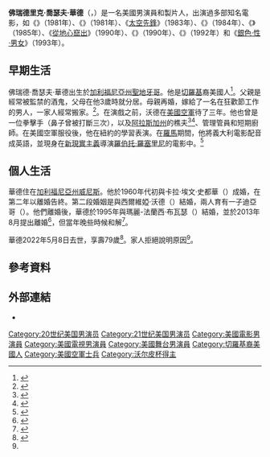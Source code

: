 {{noteTA
|G1=Show
|G2=Movie
|G3=Tv
|T=zh-tw:佛瑞德·華德;zh-cn:弗莱德·沃德;
|1=zh-tw:佛瑞德·華德;zh-cn:弗莱德·沃德;
}}
{{Infobox entertainer
| type               = 男演員
| name               = 佛瑞德·華德
| foreignname        = {{lang|en|Fred Ward}}
| image              = 
| caption            = 
| birth_name         = 佛瑞德里克·喬瑟夫·華德<br>（{{lang|en|Frederick Joseph Ward}}）
| birth_date         = {{birth date|1942|12|30}}
| birth_place        = 美國[[加利福尼亞州|加利福尼亞州]][[聖地牙哥_(加利福尼亞州)|聖地牙哥]]
| death_date         = {{death date and age|2022|5|8|1942|12|30}}
| occupation         = 演員、製片人
| years_active       = 1973年至2015年
| spouse             = {{marriage|卡拉·埃文·史都華<br>|1965|1966|end=divorced}}<br>西爾維婭·沃德<br>（{{abbr|m.|married}} 19??；{{abbr|div.|divorced}} 19??）<br>{{marriage|瑪麗-法蘭西·布瓦瑟<br>|1995}}
| children           = 1
}}
'''佛瑞德里克·喬瑟夫·華德'''（{{lang-en|Frederick Joseph Ward}}，{{bd|1942年|12月30日|2022年|5月8日|catIdx=Zhuang}}）是一名美國男演員和製片人，出演過多部知名電影，如《{{le|亞特蘭翠大逃亡|Southern Comfort (1981 film)}}》（1981年）、《{{le|九怒漢|Southern Comfort (1981 film)}}》（1981年）、《[[太空先鋒_(電影)|太空先鋒]]》（1983年）、《{{le|小迷糊的情淚|Swing Shift (film)}}》（1984年）、《{{le|御用殺手|Remo Williams: The Adventure Begins}}》（1985年）、《[[從地心竄出|從地心竄出]]》（1990年）、《{{le|第三情|Henry & June}}》（1990年）、《{{le|超級大玩家|The Player (1992 film)}}》（1992年）和《[[銀色·性·男女|銀色·性·男女]]》（1993年）。

== 早期生活 ==
佛瑞德·喬瑟夫·華德出生於[[加利福尼亞州|加利福尼亞州]][[聖地牙哥_(加利福尼亞州)|聖地牙哥]]。他是[[切羅基人|切羅基]]裔美國人<ref>{{cite news | url=http://nl.newsbank.com/nl-search/we/Archives?p_product=WO&p_theme=wo&p_action=search&p_maxdocs=200&p_topdoc=1&p_text_direct-0=0EADE805E9D681E9&p_field_direct-0=document_id&p_perpage=10&p_sort=YMD_date:D&s_trackval=GooglePM | title=Worcester Telegram & Gazette Archives | accessdate=2021-02-28 | archive-date=2018-12-11 | archive-url=https://web.archive.org/web/20181211010231/http://nl.newsbank.com/nl-search/we/Archives?p_product=WO&p_theme=wo&p_action=search&p_maxdocs=200&p_topdoc=1&p_text_direct-0=0EADE805E9D681E9&p_field_direct-0=document_id&p_perpage=10&p_sort=YMD_date:D&s_trackval=GooglePM }}</ref>。父親是經常被監禁的酒鬼，父母在他3歲時就分居。母親再婚，嫁給了一名在狂歡節工作的男人，一家人經常搬家。<ref name = Berger>{{cite news|url = https://www.nytimes.com/2022/05/13/movies/fred-ward-dead.html|title = Fred Ward, Star of ‘The Right Stuff’ and ‘Henry and June,’ Dies at 79|newspaper = [[The_New_York_Times|The New York Times]]|date = 2022-05-13|accessdate = 2022-05-14|last = Berger|first = Joseph|url-access = limited|archive-date = 2022-05-14|archive-url = https://web.archive.org/web/20220514005618/https://www.nytimes.com/2022/05/13/movies/fred-ward-dead.html}}</ref>。在演戲之前，沃德在[[美國空軍|美國空軍]]待了三年。他也曾是一位拳擊手（鼻子曾被打斷三次），以及[[阿拉斯加州|阿拉斯加州]]的樵夫<ref>{{cite news | url=https://pqasb.pqarchiver.com/latimes/access/60035778.html?dids=60035778:60035778&FMT=ABS&FMTS=ABS:FT&date=Apr+15%2C+1990&author=SEAN+MITCHELL&pub=Los+Angeles+Times+(pre-1997+Fulltext)&desc=Exploring+the+Dark+Side-as+a+Producer+Actor+Fred+Ward's+tenacity+brings+the+comically+sordid+world+of+%60Miami+Blues'+to+the+screen&pqatl=google | first=Sean | last=Mitchell | title=Exploring the Dark Side-as a Producer Actor Fred Ward's tenacity brings the comically sordid world of 'Miami Blues' to the screen | date=1990-04-15 }}{{Dead link}}</ref><ref>{{cite news | url=http://nl.newsbank.com/nl-search/we/Archives?p_product=DM&p_theme=dm&p_action=search&p_maxdocs=200&p_topdoc=1&p_text_direct-0=0ED3CDB7973EC64A&p_field_direct-0=document_id&p_perpage=10&p_sort=YMD_date:D&s_trackval=GooglePM | first=Philip | last=Wuntch | title=dallasnews.com – Archives | accessdate=2021-02-28 | archive-date=2020-07-31 | archive-url=https://web.archive.org/web/20200731203249/http://nl.newsbank.com/nl-search/we/Archives?p_product=DM&p_theme=dm&p_action=search&p_maxdocs=200&p_topdoc=1&p_text_direct-0=0ED3CDB7973EC64A&p_field_direct-0=document_id&p_perpage=10&p_sort=YMD_date:D&s_trackval=GooglePM }}</ref>、管理管員和短期廚師。在美國空軍服役後，他在紐約的{{le|HB工作室|HB Studio|赫伯特·伯格霍夫工作室}}學習表演。在[[羅馬|羅馬]]期間，他將義大利電影配音成英語，並現身在[[新現實主義|新現實主義]]導演[[羅伯托·羅塞里尼|羅伯托·羅塞里尼]]的電影中。<ref>{{cite web|title=Fred Ward|url=http://www.tvguide.com/celebrities/fred-ward/bio/150865/|website=TV Guide|access-date=2015-06-24|archive-date=2020-09-23|archive-url=https://web.archive.org/web/20200923115648/https://www.tvguide.com/celebrities/fred-ward/bio/150865/}}</ref>

== 個人生活 ==
華德住在[[加利福尼亞州|加利福尼亞州]][[威尼斯_(洛杉矶)|威尼斯]]。他於1960年代初與卡拉·埃文·史都華（{{lang|en|Carla Evonne Stewart}}）成婚，在第二年以離婚告終。第二段婚姻是與西爾維婭·沃德（{{lang|en|Silvia Ward}}）結婚，兩人育有一子迪亞哥（{{lang|en|Django}}）。他們離婚後，華德於1995年與瑪麗-法蘭西·布瓦瑟（{{lang|en|Marie-France Boisselle}}）結婚，並於2013年8月提出離婚<ref>{{cite news |title='Tremors' Star Fred Ward -- Second Marriage Shot to Hell |date=2013-08-13 }}</ref>，但當年晚些時候和解<ref>{{cite web |title="2 Guns" Star Fred Ward NOT Getting Divorced – Never Mind...We Worked it Out |url=http://www.tmz.com/2013/11/14/2-guns-star-fred-ward-divorce-never-mind/ |access-date=2015-06-24 |date=2013-11-13 |archive-date=2021-02-11 |archive-url=https://web.archive.org/web/20210211211847/http://www.tmz.com/2013/11/14/2-guns-star-fred-ward-divorce-never-mind/ }}</ref>。

華德2022年5月8日去世，享壽79歲<ref>{{cite news|url = https://www.npr.org/2022/05/13/1098760992/actor-fred-ward-dies|title = Fred Ward, the star of Tremors, The Right Stuff, dead at 79|last = Ulaby|first = Neda|work = [[NPR|NPR]]|date = 2022-05-13|accessdate = 2022-05-13|archive-date = 2022-05-14|archive-url = https://web.archive.org/web/20220514012012/https://www.npr.org/2022/05/13/1098760992/actor-fred-ward-dies}}</ref>。家人拒絕說明原因<ref name = Berger />。

== 參考資料 ==
{{Reflist|30em}}

== 外部連結 ==
* {{IMDb name|911542}}

{{Authority control}}

{{DEFAULTSORT:Ward, Fred}}
[[Category:20世纪美国男演员|Category:20世纪美国男演员]]
[[Category:21世纪美国男演员|Category:21世纪美国男演员]]
[[Category:美國電影男演員|Category:美國電影男演員]]
[[Category:美國電視男演員|Category:美國電視男演員]]
[[Category:美國舞台男演員|Category:美國舞台男演員]]
[[Category:切羅基裔美國人|Category:切羅基裔美國人]]
[[Category:美國空軍士兵|Category:美國空軍士兵]]
[[Category:沃尔皮杯得主|Category:沃尔皮杯得主]]